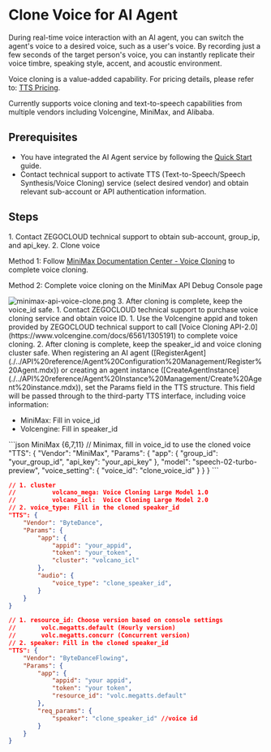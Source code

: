 # Clone Voice for AI Agent

During real-time voice interaction with an AI agent, you can switch the agent's voice to a desired voice, such as a user's voice. By recording just a few seconds of the target person's voice, you can instantly replicate their voice timbre, speaking style, accent, and acoustic environment.

Voice cloning is a value-added capability. For pricing details, please refer to: [TTS Pricing](./../Introduction/Pricing.mdx#tts-text-to-speech).

<Note title="Note">Currently supports voice cloning and text-to-speech capabilities from multiple vendors including Volcengine, MiniMax, and Alibaba.</Note>

## Prerequisites

- You have integrated the AI Agent service by following the [Quick Start](./../Quick%20start.mdx) guide.
- Contact technical support to activate TTS (Text-to-Speech/Speech Synthesis/Voice Cloning) service (select desired vendor) and obtain relevant sub-account or API authentication information.

## Steps

<Steps>
<Step title="Clone voice according to vendor instructions">
<Tabs>
<Tab title="MiniMax">
1. Contact ZEGOCLOUD technical support to obtain sub-account, group_ip, and api_key.
2. Clone voice

Method 1: Follow [MiniMax Documentation Center - Voice Cloning](https://platform.minimaxi.com/document/Voice%20Cloning?key=66719032a427f0c8a570165b#GuPbbFheke90twNM9xfS1Akp) to complete voice cloning.

Method 2: Complete voice cloning on the MiniMax API Debug Console page

<Frame width="256" height="auto" caption="">
  <img src="https://media-resource.spreading.io/docuo/workspace564/27e54a759d23575969552654cb45bf89/ac1402eb31.png" alt="minimax-api-voice-clone.png"/>
</Frame>
3. After cloning is complete, keep the voice_id safe.
</Tab>
<Tab title="Volcengine">
1. Contact ZEGOCLOUD technical support to purchase voice cloning service and obtain voice ID.
1. Use the Volcengine appid and token provided by ZEGOCLOUD technical support to call [Voice Cloning API-2.0](https://www.volcengine.com/docs/6561/1305191) to complete voice cloning.
2. After cloning is complete, keep the speaker_id and voice cloning cluster safe.
</Tab>
</Tabs>
</Step>
<Step title="Use cloned voice in voice conversations">
When registering an AI agent ([RegisterAgent](./../API%20reference/Agent%20Configuration%20Management/Register%20Agent.mdx)) or creating an agent instance ([CreateAgentInstance](./../API%20reference/Agent%20Instance%20Management/Create%20Agent%20instance.mdx)), set the Params field in the TTS structure. This field will be passed through to the third-party TTS interface, including voice information:

- MiniMax: Fill in voice_id
- Volcengine: Fill in speaker_id

<CodeGroup>
```json MiniMax {6,7,11}
// Minimax, fill in voice_id to use the cloned voice
"TTS": {
    "Vendor": "MiniMax",
    "Params": {
        "app": {
            "group_id": "your_group_id",
            "api_key":  "your_api_key"
        },
        "model": "speech-02-turbo-preview",
        "voice_setting": {
            "voice_id": "clone_voice_id"
        }
    }
}
```

```json title="Volcengine - One-way Streaming TTS" {9-11,14}
// 1. cluster
//          volcano_mega: Voice Cloning Large Model 1.0
//          volcano_icl:  Voice Cloning Large Model 2.0
// 2. voice_type: Fill in the cloned speaker_id
"TTS": {
    "Vendor": "ByteDance",
    "Params": {
        "app": {
            "appid": "your_appid",
            "token": "your_token",
            "cluster": "volcano_icl"
        },
        "audio": {
            "voice_type": "clone_speaker_id",
        }
    }
}
```
```json title="Volcengine - Two-way Streaming TTS" {9-11,14}
// 1. resource_id: Choose version based on console settings
//       volc.megatts.default (Hourly version)
//       volc.megatts.concurr (Concurrent version)
// 2. speaker: Fill in the cloned speaker_id
"TTS": {
    "Vendor": "ByteDanceFlowing",
    "Params": {
        "app": {
            "appid": "your appid",
            "token": "your token",
            "resource_id": "volc.megatts.default"
        },
        "req_params": {
            "speaker": "clone_speaker_id" //voice id
        }
    }
}
```
</CodeGroup>
</Step>
</Steps>